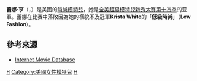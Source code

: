 {{Infobox Model
| Name          = 蕾娜·亨<br/>Raina Hein
| image         = 
| imagesize     = 200
| caption       = 
| birthname     = Raina Hein 
| birthdate     = {{birth date and age|1987|7|18}}
| location      = {{USA}}[[明尼苏达州|明尼苏达州]]Minnetonka
| height        = {{height|ft=5|in=11}}
| haircolor     = 棕色
| eyecolor      = 綠色
| measurements  = (US)34-27-35
| dress size    = 
| shoesize      = 
| agency        = IMG Models
| spouse        = 
| homepage      = 
}}
'''蕾娜·亨'''（{{lang-en|Raina Hein}}，{{bd|1987年|7月18日}}）是美國的[[模特兒|時尚模特兒]]，她是[[全美超級模特兒新秀大賽|全美超級模特兒新秀大賽]][[全美超級模特兒新秀大賽_(第十四季)|第十四季]]的亚軍。蕾娜在比赛中落敗因為她的樣貌不及冠軍'''Krista White'''的「'''低級時尚'''」（'''Low Fashion'''）。

== 參考來源 ==
* [http://www.imdb.com/name/nm3825605/ Internet Movie Database] {{Wayback|url=http://www.imdb.com/name/nm3825605/ |date=20100809190524 }}

{{start box}}
{{succession box|title=[[全美超級模特兒新秀大賽|全美超級模特兒新秀大賽]]亚軍
|years=[[全美超級模特兒新秀大賽_(第十四季)|第十四季]]
| before = [[娜拉·赫派翠克|娜拉·赫派翠克]]
| after  = [[卓絲·許斯麗|卓絲·許斯麗]]
}}
{{end}}

{{DEFAULTSORT: Hein, Raina}}
[[Category:全美超級模特兒新秀大賽參賽者|H]]
[[Category:美國女性模特兒|Category:美國女性模特兒]]
[[Category:真人實境秀演員|H]]

{{America's Next Top Model}}